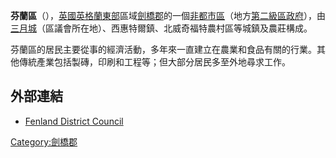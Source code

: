 {{Infobox settlement
<!-- Elements common to United Kingdom -->
| timezone                = [[格林威治標準時間|GMT]]
| utc_offset              = 0
| timezone_DST            = [[英國夏時令時間|BST]]
| utc_offset_DST          = +1

<!-- Elements common to administrative division of this type (English two-tier district) -->
| settlement_type         = [[非都市區|非都市區]]
| subdivision_type        = [[主權國|主權國]]
| subdivision_type1       = [[構成國|構成國]]
| subdivision_type2       = [[區域_(英格蘭)|區域]]
| subdivision_type3       = [[非都市郡|非都市郡]]
| subdivision_type4       = 地位
| subdivision_type5       = 政府驻地
| subdivision_name        = [[英國|英國]]
| subdivision_name1       = [[英格蘭|英格蘭]]
| subdivision_name4       = [[非都市區|非都市區]]
| government_type         = 非都市區議會
| leader_title            = 領導者
| leader_title1           = [[2010年英國普選國會議員名單|MPs]]
| established_title1      = 已組成法人團體
| population_density_km2  =
| population_blank1_title = 種族劃分
| blank1_name             = [[ONS編碼|ONS編碼]]
| blank2_name             = [[英國國家格網參考系統|OS格網參考]]

<!-- Elements unique to this article -->
| official_name           = 芬蘭區<br />Fenland District
| image_skyline           =
| imagesize               =
| image_alt               =
| image_caption           =
| image_shield            =
| shield_size             =
| shield_alt              =
| shield_link             =
| image_map               = Fenland UK locator map.svg
| mapsize                 = 150px
| map_alt                 =
| map_caption             = 芬蘭區在劍橋郡內的位置
| subdivision_name2       = [[東英格蘭|東英格蘭]]
| subdivision_name3       = [[劍橋郡|劍橋郡]]
| subdivision_name5       = [[馬齊_(劍橋郡)|馬齊]]
| established_date1       = 1974年4月1日
| governing_body          = 芬蘭區議會
| leader_party            = {{English district control|GSS=E07000010}}
| leader_name             =
| leader_name1            = [[史蒂芬·巴克利|史蒂芬·巴克利]]
| area_total_km2          = 546.45
| area_rank               = {{English district area rank|GSS=E07000010}}
| population_total        = {{English district population|GSS=E07000010}}
| population_as_of        = {{English statistics year}}
| population_rank         = {{English district rank|GSS=E07000010}} 
| population_blank1       = 98.6% 白人
| blank1_info             = 12UD (ONS)<br />E07000010 (GSS)
| blank2_info             = {{gbmappingsmall|TL417969}}
| website                 = {{URL|www.fenland.gov.uk/}}
}}
'''芬蘭區'''（{{lang-en|Fenland District}}），[[英國|英國]][[英格蘭|英格蘭]][[東英格蘭|東部]]區域[[劍橋郡|劍橋郡]]的一個[[非都市區|非都市區]]（地方[[英格蘭的區|第二級區政府]]），由[[馬齊_(劍橋郡)|三月城]]（區議會所在地）、西惠特爾鎮、北威奇福特農村區等城鎮及農莊構成。

芬蘭區的居民主要從事的經濟活動，多年來一直建立在農業和食品有關的行業。其他傳統產業包括製磚，印刷和工程等；但大部分居民多至外地尋求工作。

==外部連結==
* [http://www.fenland.gov.uk/ Fenland District Council] {{Wayback|url=http://www.fenland.gov.uk/ |date=20090806173431 }}

{{coord|52.575|0.049|display=title|region:GB_scale:50000}}

[[Category:劍橋郡|Category:劍橋郡]]

{{DEFAULTSORT:Cambridge}}